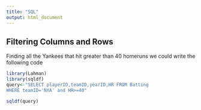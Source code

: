 ```yaml
---
title: "SQL"
output: html_document
---
```

 
## Filtering Columns and Rows

Finding all the Yankees that hit greater than 40 homeruns we could write the following code

```r
library(Lahman)
library(sqldf)
query<-"SELECT playerID,teamID,yearID,HR FROM Batting
WHERE teamID='NYA' and HR>=40"

sqldf(query)
```

